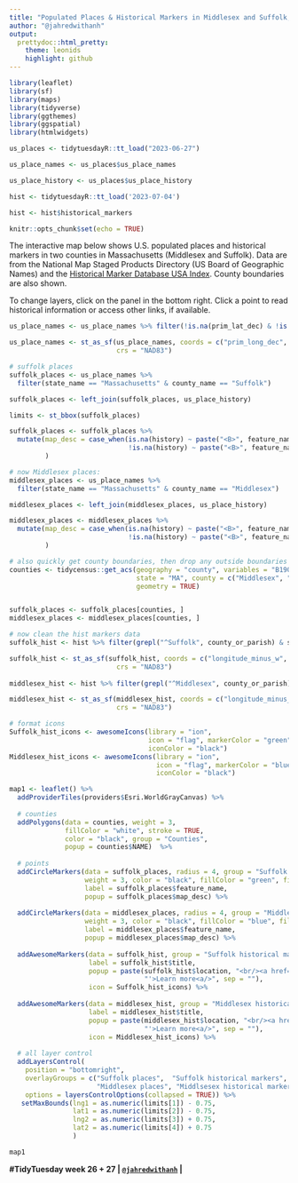 ```yaml
---
title: "Populated Places & Historical Markers in Middlesex and Suffolk, MA"
author: "@jahredwithanh"
output:
  prettydoc::html_pretty:
    theme: leonids
    highlight: github
---
```


```r
library(leaflet)
library(sf)
library(maps)
library(tidyverse)
library(ggthemes)
library(ggspatial)
library(htmlwidgets)

us_places <- tidytuesdayR::tt_load("2023-06-27")

us_place_names <- us_places$us_place_names

us_place_history <- us_places$us_place_history

hist <- tidytuesdayR::tt_load('2023-07-04')

hist <- hist$historical_markers

knitr::opts_chunk$set(echo = TRUE)
```

The interactive map below shows U.S. populated places and historical markers in two counties in Massachusetts (Middlesex and Suffolk). Data are from the National Map Staged Products Directory (US Board of Geographic Names) and the [Historical Marker Database USA Index](https://www.hmdb.org/). County boundaries are also shown.

To change layers, click on the panel in the bottom right. Click a point to read historical information or access other links, if available.

```r

us_place_names <- us_place_names %>% filter(!is.na(prim_lat_dec) & !is.na(prim_long_dec))

us_place_names <- st_as_sf(us_place_names, coords = c("prim_long_dec", "prim_lat_dec"),
                           crs = "NAD83")

# suffolk places
suffolk_places <- us_place_names %>% 
  filter(state_name == "Massachusetts" & county_name == "Suffolk")

suffolk_places <- left_join(suffolk_places, us_place_history)

limits <- st_bbox(suffolk_places)

suffolk_places <- suffolk_places %>%
  mutate(map_desc = case_when(is.na(history) ~ paste("<B>", feature_name, "</B>", sep = ""),
                              !is.na(history) ~ paste("<B>", feature_name, "</B>:<br/>", history, sep = ""))
         )

# now Middlesex places:
middlesex_places <- us_place_names %>% 
  filter(state_name == "Massachusetts" & county_name == "Middlesex")

middlesex_places <- left_join(middlesex_places, us_place_history)

middlesex_places <- middlesex_places %>%
  mutate(map_desc = case_when(is.na(history) ~ paste("<B>", feature_name, "</B>", sep = ""),
                              !is.na(history) ~ paste("<B>", feature_name, "</B>:<br/>", history, sep = ""))
         )

# also quickly get county boundaries, then drop any outside boundaries
counties <- tidycensus::get_acs(geography = "county", variables = "B19013_001",
                                state = "MA", county = c("Middlesex", "Suffolk"),
                                geometry = TRUE)


suffolk_places <- suffolk_places[counties, ]
middlesex_places <- middlesex_places[counties, ]

# now clean the hist markers data
suffolk_hist <- hist %>% filter(grepl("^Suffolk", county_or_parish) & state_or_prov == "Massachusetts")

suffolk_hist <- st_as_sf(suffolk_hist, coords = c("longitude_minus_w", "latitude_minus_s"),
                           crs = "NAD83")
  
middlesex_hist <- hist %>% filter(grepl("^Middlesex", county_or_parish) & state_or_prov == "Massachusetts")

middlesex_hist <- st_as_sf(middlesex_hist, coords = c("longitude_minus_w", "latitude_minus_s"),
                           crs = "NAD83")

# format icons
Suffolk_hist_icons <- awesomeIcons(library = "ion",
                                   icon = "flag", markerColor = "green",
                                   iconColor = "black")
Middlesex_hist_icons <- awesomeIcons(library = "ion",
                                     icon = "flag", markerColor = "blue",
                                     iconColor = "black")

```

```r
map1 <- leaflet() %>%
  addProviderTiles(providers$Esri.WorldGrayCanvas) %>%
  
  # counties
  addPolygons(data = counties, weight = 3,
              fillColor = "white", stroke = TRUE, 
              color = "black", group = "Counties",
              popup = counties$NAME)  %>%
  
  # points
  addCircleMarkers(data = suffolk_places, radius = 4, group = "Suffolk places",
                   weight = 3, color = "black", fillColor = "green", fillOpacity = 1,
                   label = suffolk_places$feature_name,
                   popup = suffolk_places$map_desc) %>%
  
  addCircleMarkers(data = middlesex_places, radius = 4, group = "Middlesex places",
                   weight = 3, color = "black", fillColor = "blue", fillOpacity = 1,
                   label = middlesex_places$feature_name,
                   popup = middlesex_places$map_desc) %>%
  
  addAwesomeMarkers(data = suffolk_hist, group = "Suffolk historical markers",
                    label = suffolk_hist$title,
                    popup = paste(suffolk_hist$location, "<br/><a href='", suffolk_hist$link, 
                                  "'>Learn more<a/>", sep = ""),
                    icon = Suffolk_hist_icons) %>%
  
  addAwesomeMarkers(data = middlesex_hist, group = "Middlesex historical markers",
                    label = middlesex_hist$title,
                    popup = paste(middlesex_hist$location, "<br/><a href='", middlesex_hist$link, 
                                  "'>Learn more<a/>", sep = ""),
                    icon = Middlesex_hist_icons) %>%
  
  # all layer control
  addLayersControl(
    position = "bottomright",
    overlayGroups = c("Suffolk places",  "Suffolk historical markers", 
                      "Middlesex places", "Middlsesex historical markers"),
    options = layersControlOptions(collapsed = TRUE)) %>%
   setMaxBounds(lng1 = as.numeric(limits[1]) - 0.75,
                lat1 = as.numeric(limits[2]) - 0.75,
                lng2 = as.numeric(limits[3]) + 0.75,
                lat2 = as.numeric(limits[4]) + 0.75
                )

map1
```

**#TidyTuesday week 26 + 27 \| [`@jahredwithanh`](https://twitter.com/jahredwithanh) \|**
